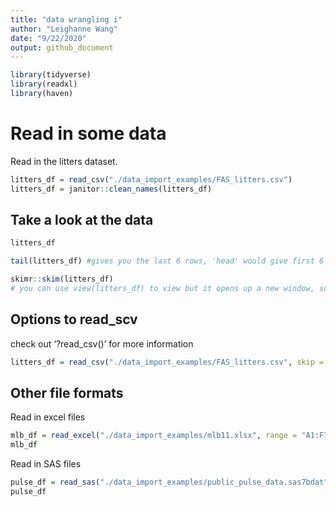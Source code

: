 ```yaml
---
title: "data wrangling i"
author: "Leighanne Wang"
date: "9/22/2020"
output: github_document
---
```


```r
library(tidyverse)
library(readxl)
library(haven)
```

# Read in some data

Read in the litters dataset.
```r
litters_df = read_csv("./data_import_examples/FAS_litters.csv")
litters_df = janitor::clean_names(litters_df)
```

## Take a look at the data
```r
litters_df
```

```r
tail(litters_df) #gives you the last 6 rows, 'head' would give first 6
```

```r
skimr::skim(litters_df)
# you can use view(litters_df) to view but it opens up a new window, so try and use in the console only not hte r markdown file
```

## Options to read_scv

check out '?read_csv()' for more information
```r
litters_df = read_csv("./data_import_examples/FAS_litters.csv", skip = 10, col_names = FALSE)
```

## Other file formats

Read in excel files

```r
mlb_df = read_excel("./data_import_examples/mlb11.xlsx", range = "A1:F7")
mlb_df
```

Read in SAS files
```r
pulse_df = read_sas("./data_import_examples/public_pulse_data.sas7bdat")
pulse_df
```



